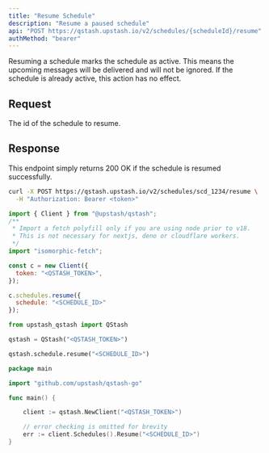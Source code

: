 ```yaml
---
title: "Resume Schedule"
description: "Resume a paused schedule"
api: "POST https://qstash.upstash.io/v2/schedules/{scheduleId}/resume"
authMethod: "bearer"
---
```


Resuming a schedule marks the schedule as active.
This means the upcoming messages will be delivered and will not be ignored. 
If the schedule is already active, this action has no effect.

## Request

<ParamField path="scheduleId" type="string" required>
  The id of the schedule to resume.
</ParamField>

## Response

This endpoint simply returns 200 OK if the schedule is resumed successfully.

<RequestExample>

```sh curl
curl -X POST https://qstash.upstash.io/v2/schedules/scd_1234/resume \
  -H "Authorization: Bearer <token>"
```

```js Node
import { Client } from "@upstash/qstash";
/**
 * Import a fetch polyfill only if you are using node prior to v18.
 * This is not necessary for nextjs, deno or cloudflare workers.
 */
import "isomorphic-fetch";

const c = new Client({
  token: "<QSTASH_TOKEN>",
});

c.schedules.resume({
  schedule: "<SCHEDULE_ID>"
});

```

```python Python 
from upstash_qstash import QStash

qstash = QStash("<QSTASH_TOKEN>")

qstash.schedule.resume("<SCHEDULE_ID>")
```

```go Go
package main

import "github.com/upstash/qstash-go"

func main() {

	client := qstash.NewClient("<QSTASH_TOKEN>")

	// error checking is omitted for brevity
	err := client.Schedules().Resume("<SCHEDULE_ID>")
}
```

</RequestExample>
